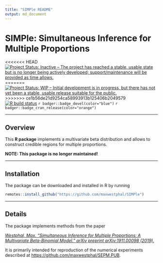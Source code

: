 ```yaml
---
title: "SIMPle README"
output: md_document
---
```


# SIMPle: Simultaneous Inference for Multiple Proportions 

<<<<<<< HEAD
[![Project Status: Inactive – The project has reached a stable, usable state but is no longer being actively developed; support/maintenance will be provided as time allows.](https://www.repostatus.org/badges/latest/inactive.svg)](https://www.repostatus.org/#inactive)
=======
<a href="https://www.repostatus.org/#wip"><img src="https://www.repostatus.org/badges/latest/wip.svg" alt="Project Status: WIP – Initial development is in progress, but there has not yet been a stable, usable release suitable for the public." /></a>
>>>>>>> ce1b56de21d9254ca58993913b125406b2049579
[![R build status](https://github.com/maxwestphal/SIMPle/workflows/R-CMD-check/badge.svg)](https://github.com/maxwestphal/SIMPle/actions)
`r badger::badge_devel(color="blue")`
`r badger::badge_cran_release(color="orange")`


---

## Overview

This **R package** implements a multivariate beta distribution and allows to construct credible regions for multiple proportions.

**NOTE: This package is no longer maintained!**


---

## Installation

The package can be downloaded and installed in R by running 

```r
remotes::install_github("https://github.com/maxwestphal/SIMPle")
```


---

## Details

The package implements methods from the paper

[*Westphal, Max. "Simultaneous Inference for Multiple Proportions: A Multivariate Beta-Binomial Model." arXiv preprint arXiv:1911.00098 (2019).*](https://arxiv.org/abs/1911.00098)

It is primarily intended for reproduction of the numerical experiments described at [https://github.com/maxwestphal/SEPM.PUB](https://github.com/maxwestphal/SEPM.PUB).

